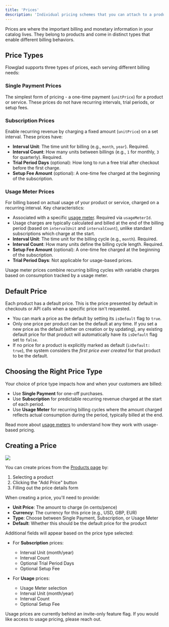 ```yaml
---
title: 'Prices'
description: 'Individual pricing schemes that you can attach to a product'
---
```


Prices are where the important billing and monetary information in your catalog lives. They belong to products and come in distinct types that enable different billing behaviors.

## Price Types

Flowglad supports three types of prices, each serving different billing needs:

### Single Payment Prices

The simplest form of pricing - a one-time payment (`unitPrice`) for a product or service. These prices do not have recurring intervals, trial periods, or setup fees.

### Subscription Prices

Enable recurring revenue by charging a fixed amount (`unitPrice`) on a set interval. These prices have:

- **Interval Unit**: The time unit for billing (e.g., `month`, `year`). Required.
- **Interval Count**: How many units between billings (e.g., `1` for monthly, `3` for quarterly). Required.
- **Trial Period Days** (optional): How long to run a free trial after checkout before the first charge.
- **Setup Fee Amount** (optional): A one-time fee charged at the beginning of the subscription.

### Usage Meter Prices

For billing based on actual usage of your product or service, charged on a recurring interval. Key characteristics:

- Associated with a specific [usage meter](/features/usage-meters). Required via `usageMeterId`.
- Usage charges are typically calculated and billed at the end of the billing period (based on `intervalUnit` and `intervalCount`), unlike standard subscriptions which charge at the start.
- **Interval Unit**: The time unit for the billing cycle (e.g., `month`). Required.
- **Interval Count**: How many units define the billing cycle length. Required.
- **Setup Fee Amount** (optional): A one-time fee charged at the beginning of the subscription.
- **Trial Period Days**: Not applicable for usage-based prices.

<Tip>
Usage meter prices combine recurring billing cycles with variable charges based on consumption tracked by a usage meter.
</Tip>

## Default Price

Each product has a default price. This is the price presented by default in checkouts or API calls when a specific price isn't requested.

- You can mark a price as the default by setting its `isDefault` flag to `true`.
- Only one price per product can be the default at any time. If you set a new price as the default (either on creation or by updating), any existing default price for that product will automatically have its `isDefault` flag set to `false`.
- If no price for a product is explicitly marked as default (`isDefault: true`), the system considers the *first price ever created* for that product to be the default.

## Choosing the Right Price Type

Your choice of price type impacts how and when your customers are billed:

- Use **Single Payment** for one-off purchases.
- Use **Subscription** for predictable recurring revenue charged at the start of each period.
- Use **Usage Meter** for recurring billing cycles where the amount charged reflects actual consumption during the period, typically billed at the end.

Read more about [usage meters](/features/usage-meters) to understand how they work with usage-based pricing.

## Creating a Price

<img src="https://share.cleanshot.com/hHCZ9HX8" />

You can create prices from the [Products page](https://app.flowglad.com/store/products) by:

1. Selecting a product
2. Clicking the "Add Price" button
3. Filling out the price details form

When creating a price, you'll need to provide:

- **Unit Price**: The amount to charge (in cents/pence)
- **Currency**: The currency for this price (e.g., USD, GBP, EUR)
- **Type**: Choose between Single Payment, Subscription, or Usage Meter
- **Default**: Whether this should be the default price for the product

Additional fields will appear based on the price type selected:

- For **Subscription** prices:
  - Interval Unit (month/year)
  - Interval Count
  - Optional Trial Period Days
  - Optional Setup Fee

- For **Usage** prices:
  - Usage Meter selection
  - Interval Unit (month/year)
  - Interval Count
  - Optional Setup Fee
<Note>
Usage prices are currently behind an invite-only feature flag. If you would like access to usage pricing, please reach out.
</Note>
